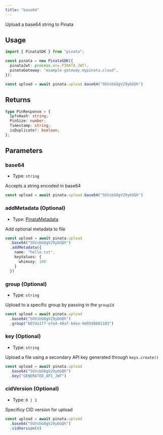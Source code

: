```yaml
---
title: "base64"
---
```


Upload a base64 string to Pinata

## Usage

```typescript
import { PinataSDK } from "pinata";

const pinata = new PinataSDK({
  pinataJwt: process.env.PINATA_JWT!,
  pinataGateway: "example-gateway.mypinata.cloud",
});

const upload = await pinata.upload.base64("SGVsbG8gV29ybGQh")
```

## Returns

```typescript
type PinResponse = {
  IpfsHash: string;
  PinSize: number;
  Timestamp: string;
  isDuplicate?: boolean;
};
```

## Parameters

### base64

- Type: `string`

Accepts a string encoded in base64

```typescript
const upload = await pinata.upload.base64("SGVsbG8gV29ybGQh")
```

### addMetadata (Optional)

- Type: [PinataMetadata](../types#pinatametadata)

Add optional metadata to file

```typescript
const upload = await pinata.upload
  .base64("SGVsbG8gV29ybGQh")
  .addMetadata({
    name: "hello.txt",
    keyValues: {
      whimsey: 100
    }
  })
```

### group (Optional)

- Type: `string`

Upload to a specific group by passing in the `groupId`

```typescript
const upload = await pinata.upload
  .base64("SGVsbG8gV29ybGQh")
  .group("b07da1ff-efa4-49af-bdea-9d95d8881103")
```

### key (Optional)

- Type: `string`

Upload a file using a secondary API key generated through `keys.create()`

```typescript
const upload = await pinata.upload
  .base64("SGVsbG8gV29ybGQh")
  .key("GENERATED_API_JWT")
```

### cidVersion (Optional)

- Type: `0 | 1`

Specificy CID version for upload

```typescript
const upload = await pinata.upload
  .base64("SGVsbG8gV29ybGQh")
  .cidVersion(0)
```
